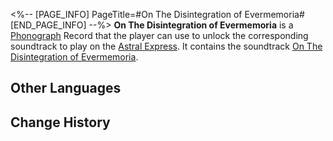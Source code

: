 <%-- [PAGE_INFO]
PageTitle=#On The Disintegration of Evermemoria#
[END_PAGE_INFO] --%>
{{Item Infobox
|id          = 210322
|image       = Item On The Disintegration of Evermemoria.png
|type        = Disk
|invCategory = Valuables
|rarity      = 3
|effect      = 
|description = A record that can be played on the Express' phonograph. It might be a chance acquisition or a gift from someone else. All sorts of memories surge up when the music plays &mdash; the smiles, encounters, touches, and the excitement of battle. Maybe that is why people still collect records even as society rapidly advances.<br />The current record contains the track "On The Disintegration of Evermemoria."
}}
{{Description|''Hell is a place where pleasure persists and morality does not exist.''}}
'''On The Disintegration of Evermemoria''' is a [[Phonograph]] Record that the player can use to unlock the corresponding soundtrack to play on the [[Astral Express]]. It contains the soundtrack [[On The Disintegration of Evermemoria]].

==Other Languages==
{{Other Languages
|en   = On The Disintegration of Evermemoria
|zhs  = 《关于记忆永恒的解构》
|zht  = 《關於記憶永恆的解構》
|ja   = 『記憶の固執の脱構築』
|ko   = ≪영원한 기억의 분석에 관해≫
|es   = Sobre la deconstrucción de la memoria eterna
|fr   = «&nbsp;On The Disintegration of Evermemoria&nbsp;»
|ru   = On The Disintegration of Evermemoria
|th   = "On The Disintegration of Evermemoria"
|vi   = "Phân Giải Ký Ức Vĩnh Hằng"
|de   = „Über den Zerfall von Ewigmemoria“
|id   = "On The Disintegration of Evermemoria"
|pt   = On The Disintegration of Evermemoria
}}

==Change History==
{{Change History|2.1}}